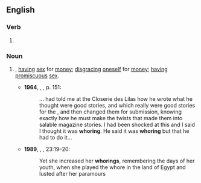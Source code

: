 ==English==

===Verb===
{{head|en|verb form}}

# {{present participle of|en|whore|nocat=1}}

===Noun===
{{en-noun}}

# {{synonym of|en|prostitution}}, [[having]] [[sex]] for [[money]]; {{lb|en|figurative}} [[disgracing]] [[oneself]] for [[money]]; [[having]] [[promiscuous]] [[sex]].
#* '''1964''', {{w|Ernest Hemingway}}, ''{{w|A Moveable Feast}}'', p. 151: 
#*: {{w|F. Scott Fitzgerald|Scott}}... had told me at the Closerie des Lilas how he wrote what he thought were good stories, and which really were good stories for the {{w|Saturday Evening Post|Post}}, and then changed them for submission, knowing exactly how he must make the twists that made them into salable magazine stories. I had been shocked at this and I said I thought it was '''whoring'''. He said it was '''whoring''' but that he had to do it...
#* '''1989''', {{w|New Revised Standard Version}}, {{w|Book of Ezekiel}}, 23:19&ndash;20:
#*: Yet she increased her '''whorings''', remembering the days of her youth, when she played the whore in the land of Egypt and lusted after her paramours
#: {{ux|en|Stop [['''whoring''' around]], [[for chrissakes|fer chrissakes]].}}